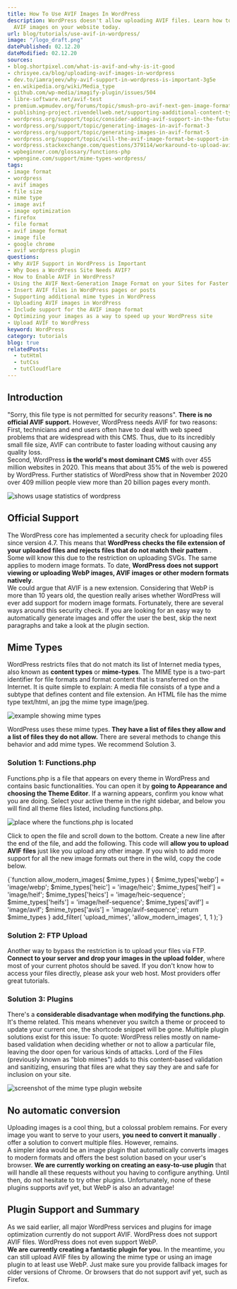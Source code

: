 ```yaml
---
title: How To Use AVIF Images In WordPress
description: WordPress doesn't allow uploading AVIF files. Learn how to still use
  AVIF images on your website today.
url: blog/tutorials/use-avif-in-wordpress/
image: "/logo_draft.png"
datePublished: 02.12.20
dateModified: 02.12.20
sources:
- blog.shortpixel.com/what-is-avif-and-why-is-it-good
- chrisyee.ca/blog/uploading-avif-images-in-wordpress
- dev.to/iamrajeev/why-avif-support-in-wordpress-is-important-3g5e
- en.wikipedia.org/wiki/Media_type
- github.com/wp-media/imagify-plugin/issues/504
- libre-software.net/avif-test
- premium.wpmudev.org/forums/topic/smush-pro-avif-next-gen-image-format-support
- publishing-project.rivendellweb.net/supporting-aadditional-content-types-in-wordpress
- wordpress.org/support/topic/consider-adding-avif-support-in-the-future
- wordpress.org/support/topic/generating-images-in-avif-format-3
- wordpress.org/support/topic/generating-images-in-avif-format-5
- wordpress.org/support/topic/will-the-avif-image-format-be-support-in-the-future
- wordpress.stackexchange.com/questions/379114/workaround-to-upload-avif-files
- wpbeginner.com/glossary/functions-php
- wpengine.com/support/mime-types-wordpress/
tags:
- image format
- wordpress
- avif images
- file size
- mime type
- image avif
- image optimization
- firefox
- file format
- avif image format
- image file
- google chrome
- avif wordpress plugin
questions:
- Why AVIF Support in WordPress is Important
- Why Does a WordPress Site Needs AVIF?
- How to Enable AVIF in WordPress?
- Using the AVIF Next-Generation Image Format on your Sites for Faster Loading Images
- Insert AVIF files in WordPress pages or posts
- Supporting additional mime types in WordPress
- Uploading AVIF images in WordPress
- Include support for the AVIF image format
- Optimizing your images as a way to speed up your WordPress site
- Upload AVIF to WordPress
keyword: WordPress
category: tutorials
blog: true
relatedPosts: 
  - tutHtml
  - tutCss
  - tutCloudflare
---
```


## Introduction

"Sorry, this file type is not permitted for security reasons". **There is no official AVIF support.** However, WordPress needs AVIF for two reasons: First, technicians and end users often have to deal with web speed problems that are widespread with this CMS. Thus, due to its incredibly small file size, AVIF can contribute to faster loading without causing any quality loss.  
Second, WordPress **is the world's most dominant CMS** with over 455 million websites in 2020\. This means that about 35% of the web is powered by WordPress. Further statistics of WordPress show that in November 2020 over 409 million people view more than 20 billion pages every month.  

<Image url="wordpress-usage" alt="shows usage statistics of wordpress" />

## Official Support

The WordPress core has implemented a security check for uploading files since version 4.7\. This means that **WordPress checks the file extension of your uploaded files and rejects files that do not match their pattern** . Some will know this due to the restriction on uploading SVGs. The same applies to modern image formats. To date, **WordPress does not support viewing or uploading WebP images, AVIF images or other modern formats natively**.  
We could argue that AVIF is a new extension. Considering that WebP is more than 10 years old, the question really arises whether WordPress will ever add support for modern image formats. Fortunately, there are several ways around this security check. If you are looking for an easy way to automatically generate images and offer the user the best, skip the next paragraphs and take a look at the plugin section. 

## Mime Types

WordPress restricts files that do not match its list of Internet media types, also known as **content types** or **mime-types**. The MIME type is a two-part identifier for file formats and format content that is transferred on the Internet. It is quite simple to explain: A media file consists of a type and a subtype that defines content and file extension. An HTML file has the mime type text/html, an jpg the mime type image/jpeg. 

<Image url="mimetype" alt="example showing mime types" />


WordPress uses these mime types. **They have a list of files they allow and a list of files they do not allow.** There are several methods to change this behavior and add mime types. We recommend Solution 3. 

### Solution 1: Functions.php

Functions.php is a file that appears on every theme in WordPress and contains basic functionalities. You can open it by **going to Appearance and choosing the Theme Editor**. If a warning appears, confirm you know what you are doing. Select your active theme in the right sidebar, and below you will find all theme files listed, including functions.php. 

<Image url="functionsphp" alt="place where the functions.php is located" />

Click to open the file and scroll down to the bottom. Create a new line after the end of the file, and add the following. This code will **allow you to upload AVIF files** just like you upload any other image. If you wish to add more support for all the new image formats out there in the wild, copy the code below. 

<Syntax language="php">
{`function allow_modern_images( $mime_types ) {
  $mime_types['webp'] = 'image/webp';
  $mime_types['heic'] = 'image/heic';
  $mime_types['heif'] = 'image/heif';
  $mime_types['heics'] = 'image/heic-sequence';
  $mime_types['heifs'] = 'image/heif-sequence';
  $mime_types['avif'] = 'image/avif';
  $mime_types['avis'] = 'image/avif-sequence';
  return $mime_types
}
add_filter( 'upload_mimes', 'allow_modern_images', 1, 1 );`}
</Syntax>

### Solution 2: FTP Upload
  
Another way to bypass the restriction is to upload your files via FTP. **Connect to your server and drop your images in the upload folder**, where most of your current photos should be saved. If you don't know how to access your files directly, please ask your web host. Most providers offer great tutorials.

### Solution 3: Plugins

There's a **considerable disadvantage when modifying the functions.php**. It's theme related. This means whenever you switch a theme or proceed to update your current one, the shortcode snippet will be gone. Multiple plugin solutions exist for this issue: <Link classname="block" link="wordpress.org/plugins/wp-add-mime-types/" text="WP Add Mime Types" ext="" /> <Link classname="block" link="wordpress.org/plugins/blob-mimes/" text="Lord of the Files" ext="" /> To quote: WordPress relies mostly on name-based validation when deciding whether or not to allow a particular file, leaving the door open for various kinds of attacks. Lord of the Files (previously known as "blob mimes") adds to this content-based validation and sanitizing, ensuring that files are what they say they are and safe for inclusion on your site.  

<Image url="mimetype-plugin" alt="screenshot of the mime type plugin website" />

## No automatic conversion

Uploading images is a cool thing, but a colossal problem remains. For every image you want to serve to your users, **you need to convert it manually** . <Link text="Bulk converters like avif.io" link="/" /> offer a solution to convert multiple files. However, <Link text="using the HTML picture tag" link="/blog/tutorials/use-avif-in-html/" /> remains.  
A simpler idea would be an image plugin that automatically converts images to modern formats and offers the best solution based on your user's browser. **We are currently working on creating an easy-to-use plugin** that will handle all these requests without you having to configure anything. Until then, do not hesitate to try other plugins. Unfortunately, none of these plugins supports avif yet, but WebP is also an advantage! 

## Plugin Support and Summary

As we said earlier, all major WordPress services and plugins for image optimization currently do not support AVIF. WordPress does not support AVIF files. WordPress does not even support WebP.  
**We are currently creating a fantastic plugin for you.** In the meantime, you can still upload AVIF files by allowing the mime type or using an image plugin to at least use WebP. Just make sure you provide fallback images for older versions of Chrome. Or browsers that do not support avif yet, such as Firefox.